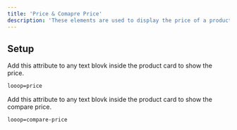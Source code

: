 ```yaml
---
title: 'Price & Comapre Price'
description: 'These elements are used to display the price of a product and compare it with the original price based on selected variants, country and subscription.'
---
```


## Setup

Add this attribute to any text blovk inside the product card to show the price.
```html
looop=price
```

Add this attribute to any text blovk inside the product card to show the compare price.
```html
looop=compare-price
```